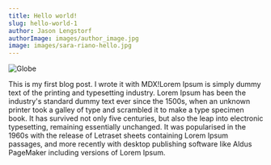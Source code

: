 ```yaml
---
title: Hello world!
slug: hello-world-1
author: Jason Lengstorf
authorImage: images/author_image.jpg
image: images/sara-riano-hello.jpg
---
```



![Globe](images/sara-riano-hello.jpg)

This is my first blog post. I wrote it with MDX!Lorem Ipsum is simply dummy text of the printing and typesetting industry. Lorem Ipsum has been the industry's standard dummy text ever since the 1500s, when an unknown printer took a galley of type and scrambled it to make a type specimen book. It has survived not only five centuries, but also the leap into electronic typesetting, remaining essentially unchanged. It was popularised in the 1960s with the release of Letraset sheets containing Lorem Ipsum passages, and more recently with desktop publishing software like Aldus PageMaker including versions of Lorem Ipsum.

<Wave />

